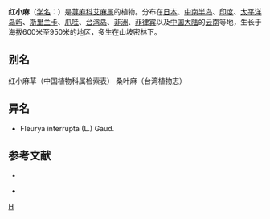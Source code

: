 {{Speciesbox 
| taxon = Laportea interrupta
| authority = (L.) Chew
}}
'''红小麻'''（[[学名|学名]]：{{lang|la|''Laportea interrupta''}}）是[[荨麻科|荨麻科]][[艾麻属|艾麻属]]的植物。分布在[[日本|日本]]、[[中南半岛|中南半岛]]、[[印度|印度]]、[[太平洋岛屿|太平洋岛屿]]、[[斯里兰卡|斯里兰卡]]、[[爪哇|爪哇]]、[[台湾岛|台湾岛]]、[[非洲|非洲]]、[[菲律宾|菲律宾]]以及[[中国大陆|中国大陆]]的[[云南|云南]]等地，生长于海拔600米至950米的地区，多生在山坡密林下。

== 别名 ==
红小麻草（中国植物科属检索表） 桑叶麻（台湾植物志）

== 异名 ==
* Fleurya interrupta (L.) Gaud.

== 参考文献 ==
<div class="references-small">
* {{cite web| url =http://www.bioinfo.cn/db05/KmzwSpecies.php?action=view&id=23306| title =红小麻| work =《中国高等植物数据库全库》| publisher =中国科学院微生物研究所| author =昆明植物研究所| accessdate =2009-02-26}}{{dead link|date=2018年4月 |bot=InternetArchiveBot |fix-attempted=yes }}
</div>
* {{TaiBNET| zh=桑叶麻 | id=204922 | binomial=Laportea interrupta | authority=(L.) Chew, 1965 | var= | accessdate=2013-01-24}}
{{Taxonbar|from=Q3217778}}

[[Category:艾麻属|H]]